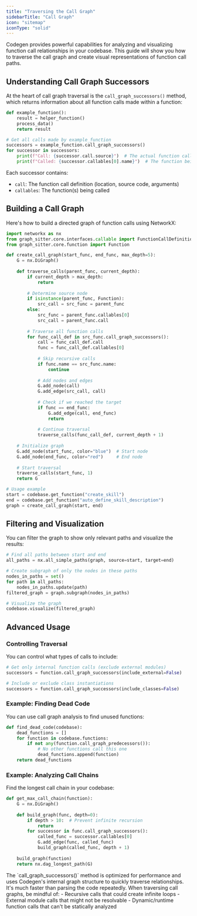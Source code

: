 ```yaml
---
title: "Traversing the Call Graph"
sidebarTitle: "Call Graph"
icon: "sitemap"
iconType: "solid"
---
```


Codegen provides powerful capabilities for analyzing and visualizing function call relationships in your codebase. This guide will show you how to traverse the call graph and create visual representations of function call paths.

## Understanding Call Graph Successors

At the heart of call graph traversal is the `call_graph_successors()` method, which returns information about all function calls made within a function:

```python
def example_function():
    result = helper_function()
    process_data()
    return result

# Get all calls made by example_function
successors = example_function.call_graph_successors()
for successor in successors:
    print(f"Call: {successor.call.source}")  # The actual function call
    print(f"Called: {successor.callables[0].name}")  # The function being called
```

Each successor contains:
- `call`: The function call definition (location, source code, arguments)
- `callables`: The function(s) being called

## Building a Call Graph

Here's how to build a directed graph of function calls using NetworkX:

```python
import networkx as nx
from graph_sitter.core.interfaces.callable import FunctionCallDefinition
from graph_sitter.core.function import Function

def create_call_graph(start_func, end_func, max_depth=5):
    G = nx.DiGraph()
    
    def traverse_calls(parent_func, current_depth):
        if current_depth > max_depth:
            return
            
        # Determine source node
        if isinstance(parent_func, Function):
            src_call = src_func = parent_func
        else:
            src_func = parent_func.callables[0]
            src_call = parent_func.call
            
        # Traverse all function calls
        for func_call_def in src_func.call_graph_successors():
            call = func_call_def.call
            func = func_call_def.callables[0]
            
            # Skip recursive calls
            if func.name == src_func.name:
                continue
                
            # Add nodes and edges
            G.add_node(call)
            G.add_edge(src_call, call)
            
            # Check if we reached the target
            if func == end_func:
                G.add_edge(call, end_func)
                return
                
            # Continue traversal
            traverse_calls(func_call_def, current_depth + 1)
    
    # Initialize graph
    G.add_node(start_func, color="blue")  # Start node
    G.add_node(end_func, color="red")     # End node
    
    # Start traversal
    traverse_calls(start_func, 1)
    return G

# Usage example
start = codebase.get_function("create_skill")
end = codebase.get_function("auto_define_skill_description")
graph = create_call_graph(start, end)
```

## Filtering and Visualization

You can filter the graph to show only relevant paths and visualize the results:

```python
# Find all paths between start and end
all_paths = nx.all_simple_paths(graph, source=start, target=end)

# Create subgraph of only the nodes in these paths
nodes_in_paths = set()
for path in all_paths:
    nodes_in_paths.update(path)
filtered_graph = graph.subgraph(nodes_in_paths)

# Visualize the graph
codebase.visualize(filtered_graph)
```

## Advanced Usage

### Controlling Traversal

You can control what types of calls to include:

```python
# Get only internal function calls (exclude external modules)
successors = function.call_graph_successors(include_external=False)

# Include or exclude class instantiations
successors = function.call_graph_successors(include_classes=False)
```

### Example: Finding Dead Code

You can use call graph analysis to find unused functions:

```python
def find_dead_code(codebase):
    dead_functions = []
    for function in codebase.functions:
        if not any(function.call_graph_predecessors()):
            # No other functions call this one
            dead_functions.append(function)
    return dead_functions
```

### Example: Analyzing Call Chains

Find the longest call chain in your codebase:

```python
def get_max_call_chain(function):
    G = nx.DiGraph()
    
    def build_graph(func, depth=0):
        if depth > 10:  # Prevent infinite recursion
            return
        for successor in func.call_graph_successors():
            called_func = successor.callables[0]
            G.add_edge(func, called_func)
            build_graph(called_func, depth + 1)
    
    build_graph(function)
    return nx.dag_longest_path(G)
```

<Note>
The `call_graph_successors()` method is optimized for performance and uses Codegen's internal graph structure to quickly traverse relationships. It's much faster than parsing the code repeatedly.
</Note>

<Warning>
When traversing call graphs, be mindful of:
- Recursive calls that could create infinite loops
- External module calls that might not be resolvable
- Dynamic/runtime function calls that can't be statically analyzed
</Warning>
